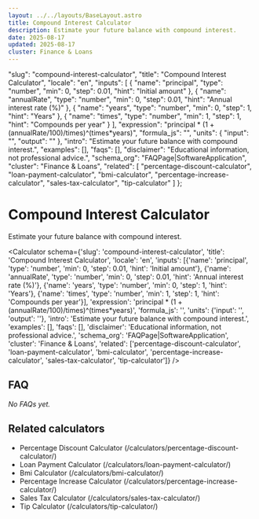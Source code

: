 ```yaml
---
layout: ../../layouts/BaseLayout.astro
title: Compound Interest Calculator
description: Estimate your future balance with compound interest.
date: 2025-08-17
updated: 2025-08-17
cluster: Finance & Loans
---
```



  "slug": "compound-interest-calculator",
  "title": "Compound Interest Calculator",
  "locale": "en",
  "inputs": [
    {
      "name": "principal",
      "type": "number",
      "min": 0,
      "step": 0.01,
      "hint": "Initial amount"
    },
    {
      "name": "annualRate",
      "type": "number",
      "min": 0,
      "step": 0.01,
      "hint": "Annual interest rate (%)"
    },
    {
      "name": "years",
      "type": "number",
      "min": 0,
      "step": 1,
      "hint": "Years"
    },
    {
      "name": "times",
      "type": "number",
      "min": 1,
      "step": 1,
      "hint": "Compounds per year"
    }
  ],
  "expression": "principal * (1 + (annualRate/100)/times)^(times*years)",
  "formula_js": "",
  "units": {
    "input": "",
    "output": ""
  },
  "intro": "Estimate your future balance with compound interest.",
  "examples": [],
  "faqs": [],
  "disclaimer": "Educational information, not professional advice.",
  "schema_org": "FAQPage|SoftwareApplication",
  "cluster": "Finance & Loans",
  "related": [
    "percentage-discount-calculator",
    "loan-payment-calculator",
    "bmi-calculator",
    "percentage-increase-calculator",
    "sales-tax-calculator",
    "tip-calculator"
  ]
};

# Compound Interest Calculator

Estimate your future balance with compound interest.

<Calculator schema={'slug': 'compound-interest-calculator', 'title': 'Compound Interest Calculator', 'locale': 'en', 'inputs': [{'name': 'principal', 'type': 'number', 'min': 0, 'step': 0.01, 'hint': 'Initial amount'}, {'name': 'annualRate', 'type': 'number', 'min': 0, 'step': 0.01, 'hint': 'Annual interest rate (%)'}, {'name': 'years', 'type': 'number', 'min': 0, 'step': 1, 'hint': 'Years'}, {'name': 'times', 'type': 'number', 'min': 1, 'step': 1, 'hint': 'Compounds per year'}], 'expression': 'principal * (1 + (annualRate/100)/times)^(times*years)', 'formula_js': '', 'units': {'input': '', 'output': ''}, 'intro': 'Estimate your future balance with compound interest.', 'examples': [], 'faqs': [], 'disclaimer': 'Educational information, not professional advice.', 'schema_org': 'FAQPage|SoftwareApplication', 'cluster': 'Finance & Loans', 'related': ['percentage-discount-calculator', 'loan-payment-calculator', 'bmi-calculator', 'percentage-increase-calculator', 'sales-tax-calculator', 'tip-calculator']} />

## FAQ
_No FAQs yet._

## Related calculators
- Percentage Discount Calculator (/calculators/percentage-discount-calculator/)
- Loan Payment Calculator (/calculators/loan-payment-calculator/)
- Bmi Calculator (/calculators/bmi-calculator/)
- Percentage Increase Calculator (/calculators/percentage-increase-calculator/)
- Sales Tax Calculator (/calculators/sales-tax-calculator/)
- Tip Calculator (/calculators/tip-calculator/)
